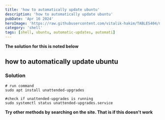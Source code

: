 ```yaml
---
title: 'how to automatically update ubuntu'
description: 'how to automatically update ubuntu'
pubDate: 'Apr 16 2024'
heroImage: 'https://raw.githubusercontent.com/vitalik-hakim/TABLES404/main/error_b/SHELL.jpg'
category: 'shell'
tags: [shell, ubuntu, automatic-updates, automati]
---
```


**The solution for this is noted below**

## how to automatically update ubuntu

### Solution

```shell
# run command
sudo apt install unattended-upgrades

#check if unattended-upgrades is running
sudo systemctl status unattended-upgrades.service
```

**Try other methods by searching on the site. That is if this doesn't work**
